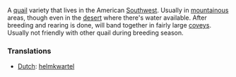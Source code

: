 A [[quail]] variety that lives in the American [[Southwest]].  Usually in [[mountainous]] areas, though  even in the [[desert]] where there's water available.  After breeding and rearing is done, will band together in fairly large [[covey]]s. Usually not friendly with other quail during breeding season.

===Translations===
*[[Dutch]]: [[helmkwartel]]